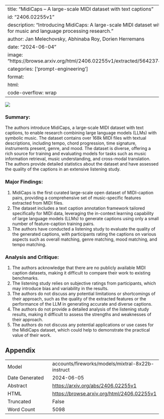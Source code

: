 
---
title: "MidiCaps -- A large-scale MIDI dataset with text captions"
id: "2406.02255v1"
description: "Introducing MidiCaps: A large-scale MIDI dataset with text captions for music and language processing research."
author: Jan Melechovsky, Abhinaba Roy, Dorien Herremans
date: "2024-06-04"
image: "https://browse.arxiv.org/html/2406.02255v1/extracted/5642374/intro_pic.png"
categories: ['prompt-engineering']
format:
  html:
    code-overflow: wrap
---

![](https://browse.arxiv.org/html/2406.02255v1/extracted/5642374/intro_pic.png)

### Summary:

The authors introduce MidiCaps, a large-scale MIDI dataset with text captions, to enable research combining large language models (LLMs) with symbolic music. The dataset contains over 168k MIDI files with textual descriptions, including tempo, chord progression, time signature, instruments present, genre, and mood. The dataset is diverse, offering a rich source for training and evaluating models for tasks such as music information retrieval, music understanding, and cross-modal translation. The authors provide detailed statistics about the dataset and have assessed the quality of the captions in an extensive listening study.

### Major Findings:

1. MidiCaps is the first curated large-scale open dataset of MIDI-caption pairs, providing a comprehensive set of music-specific features extracted from MIDI files.
2. The dataset includes a text caption annotation framework tailored specifically for MIDI data, leveraging the in-context learning capability of large language models (LLMs) to generate captions using only a small number of feature-caption training pairs.
3. The authors have conducted a listening study to evaluate the quality of the generated captions, with participants rating the captions on various aspects such as overall matching, genre matching, mood matching, and tempo matching.

### Analysis and Critique:

1. The authors acknowledge that there are no publicly available MIDI caption datasets, making it difficult to compare their work to existing benchmarks.
2. The listening study relies on subjective ratings from participants, which may introduce bias and variability in the results.
3. The authors do not discuss any potential limitations or shortcomings of their approach, such as the quality of the extracted features or the performance of the LLM in generating accurate and diverse captions.
4. The authors do not provide a detailed analysis of the listening study results, making it difficult to assess the strengths and weaknesses of their approach.
5. The authors do not discuss any potential applications or use cases for the MidiCaps dataset, which could help to demonstrate the practical value of their work.

## Appendix

|          |          |
|----------|----------|
| Model     | accounts/fireworks/models/mixtral-8x22b-instruct       |
| Date Generated     | 2024-06-05       |
| Abstract | [https://arxiv.org/abs/2406.02255v1](https://arxiv.org/abs/2406.02255v1)        |
| HTML     | [https://browse.arxiv.org/html/2406.02255v1](https://browse.arxiv.org/html/2406.02255v1)       |
| Truncated       | False       |
| Word Count       | 5098       |